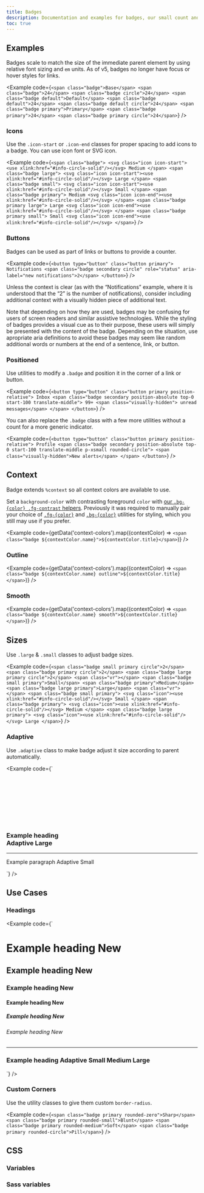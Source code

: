 ```yaml
---
title: Badges
description: Documentation and examples for badges, our small count and labeling component.
toc: true
---
```



## Examples

Badges scale to match the size of the immediate parent element by using relative font sizing and `em` units. As of v5, badges no longer have focus or hover styles for links.

<Example code={`<span class="badge">Base</span>
<span class="badge">24</span>
<span class="badge circle">24</span>
<span class="badge default">Default</span>
<span class="badge default">24</span>
<span class="badge default circle">24</span>
<span class="badge primary">Primary</span>
<span class="badge primary">24</span>
<span class="badge primary circle">24</span>`} />


### Icons

Use the `.icon-start` or `.icon-end` classes for proper spacing to add icons to a badge. You can use icon font or SVG icon.

<Example code={`<span class="badge">
    <svg class="icon icon-start"><use xlink:href="#info-circle-solid"/></svg>
    Medium
  </span>
  <span class="badge large">
    <svg class="icon icon-start"><use xlink:href="#info-circle-solid"/></svg>
    Large
  </span>
  <span class="badge small">
    <svg class="icon icon-start"><use xlink:href="#info-circle-solid"/></svg>
    Small
  </span>
  <span class="badge primary">
    Medium
    <svg class="icon icon-end"><use xlink:href="#info-circle-solid"/></svg>
  </span>
  <span class="badge primary large">
    Large
    <svg class="icon icon-end"><use xlink:href="#info-circle-solid"/></svg>
  </span>
  <span class="badge primary small">
    Small
    <svg class="icon icon-end"><use xlink:href="#info-circle-solid"/></svg>
  </span>`} />

### Buttons

Badges can be used as part of links or buttons to provide a counter.

<Example code={`<button type="button" class="button primary">
    Notifications
    <span class="badge secondary circle" role="status"
     aria-label="new notifications">2</span>
  </button>`} />

Unless the context is clear (as with the “Notifications” example, where it is understood that the “2” is the number of notifications), consider including additional context with a visually hidden piece of additional text.

<Callout type="info">
  Note that depending on how they are used, badges may be confusing for users of screen readers and similar assistive technologies. While the styling of badges provides a visual cue as to their purpose, these users will simply be presented with the content of the badge. Depending on the situation, use apropriate aria definitions to avoid these badges may seem like random additional words or numbers at the end of a sentence, link, or button.
</Callout>


### Positioned

Use utilities to modify a `.badge` and position it in the corner of a link or button.

<Example code={`<button type="button" class="button primary position-relative">
    Inbox
    <span class="badge secondary position-absolute top-0 start-100 translate-middle">
      99+ <span class="visually-hidden">
      unread messages</span>
    </span>
  </button>`} />

You can also replace the `.badge` class with a few more utilities without a count for a more generic indicator.

<Example code={`<button type="button" class="button primary position-relative">
    Profile
    <span class="badge secondary position-absolute top-0 start-100 translate-middle
      p-xsmall rounded-circle">
      <span class="visually-hidden">New alerts</span>
    </span>
  </button>`} />

## Context

Badge extends `%context` so all context colors are available to use.

Set a `background-color` with contrasting foreground `color` with [our `.bg-{color} .fg-contrast` helpers]([[docsref:utilities/contrast]]). Previously it was required to manually pair your choice of [`.fg-{color}`]([[docsref:/utilities/colors]]) and [`.bg-{color}`]([[docsref:/utilities/background]]) utilities for styling, which you still may use if you prefer.

<Example code={getData('context-colors').map((contextColor) => `<span class="badge ${contextColor.name}">${contextColor.title}</span>`)} />

<Callout name="warning-color-assistive-technologies" />

### Outline

<Example code={getData('context-colors').map((contextColor) => `<span class="badge ${contextColor.name} outline">${contextColor.title}</span>`)} />

### Smooth

<Example code={getData('context-colors').map((contextColor) => `<span class="badge ${contextColor.name} smooth">${contextColor.title}</span>`)} />

## Sizes

Use `.large` & `.small` classes to adjust badge sizes.

<Example code={`<span class="badge small primary circle">2</span>
  <span class="badge primary circle">2</span>
  <span class="badge large primary circle">2</span>
  <span class="vr"></span>
  <span class="badge small primary">Small</span>
  <span class="badge primary">Medium</span>
  <span class="badge large primary">Large</span>
  <span class="vr"></span>
  <span class="badge small primary">
    <svg class="icon"><use xlink:href="#info-circle-solid"/></svg>
    Small
  </span>
  <span class="badge primary">
    <svg class="icon"><use xlink:href="#info-circle-solid"/></svg>
    Medium
  </span>
  <span class="badge large primary">
    <svg class="icon"><use xlink:href="#info-circle-solid"/></svg>
    Large
  </span>`} />

### Adaptive

Use `.adaptive` class to make badge adjust it size according to parent automatically.

<Example code={`<h3>
    Example heading
    <span class="badge primary badge-adaptive">
      <svg class="icon"><use xlink:href="#info-circle-solid"/></svg>
      Adaptive
    </span>
    <span class="badge primary large">Large</span>
  </h3>
  <hr>
  <p class="font-xsmall">
    Example paragraph
    <span class="badge primary badge-adaptive">Adaptive</span>
    <span class="badge primary small">Small</span>
  </p>`} />

## Use Cases

### Headings

<Example code={`<div class="badge-adaptive">
  <h1>Example heading <span class="badge primary">New</span></h1>
  <h2>Example heading <span class="badge primary">New</span></h2>
  <h3>Example heading <span class="badge primary">New</span></h3>
  <h4>Example heading <span class="badge primary">New</span></h4>
  <h5>Example heading <span class="badge primary">New</span></h5>
  <h6>Example heading <span class="badge primary">New</span></h6>
  </div>
  <hr>
  <h3>Example heading
    <span class="badge primary badge-adaptive">Adaptive</span>
    <span class="badge primary small">Small</span>
    <span class="badge primary">Medium</span>
    <span class="badge primary large">Large</span>
  </h3>`} />

### Custom Corners

Use the utility classes to give them custom `border-radius`.

<Example code={`<span class="badge primary rounded-zero">Sharp</span>
<span class="badge primary rounded-small">Blunt</span>
<span class="badge primary rounded-medium">Soft</span>
<span class="badge primary rounded-circle">Pill</span>`} />


## CSS

<DocsCSS />

### Variables

<DocsCSSVars />

### Sass variables

<DocsSASSVars />

<ScssDocs name="badge-variables" file="scss/_variables.scss" />
